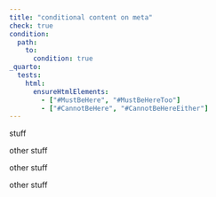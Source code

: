 ```yaml
---
title: "conditional content on meta"
check: true
condition:
  path:
    to:
      condition: true
_quarto:
  tests:
    html:
      ensureHtmlElements:
        - ["#MustBeHere", "#MustBeHereToo"]
        - ["#CannotBeHere", "#CannotBeHereEither"]
---
```


::: {.content-hidden unless-meta="check"}

[stuff]{#MustBeHere}

:::

::: {.content-visible when-meta="condition.path.to.condition"}

[other stuff]{#MustBeHereToo}

:::


::: {.content-visible when-meta="nonexisting.path"}

[other stuff]{#CannotBeHere}

:::

::: {.content-hidden when-meta="condition.path.to.condition"}

[other stuff]{#CannotBeHereEither}

:::